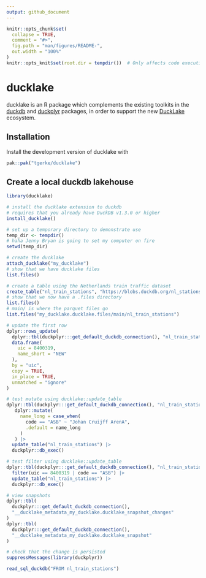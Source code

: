 ```yaml
---
output: github_document
---
```


<!-- README.md is generated from README.Rmd. Please edit that file -->

```r
knitr::opts_chunk$set(
  collapse = TRUE,
  comment = "#>",
  fig.path = "man/figures/README-",
  out.width = "100%"
)
knitr::opts_knit$set(root.dir = tempdir())  # Only affects code execution, not output
```

# ducklake

ducklake is an R package which complements the existing toolkits in the [duckdb](https://r.duckdb.org/index.html) and [duckplyr](https://duckplyr.tidyverse.org/index.html) packages, in order to support the new [DuckLake](https://ducklake.select/docs/stable/duckdb/introduction.html) ecosystem.

## Installation

Install the development version of ducklake with

``` r
pak::pak("tgerke/ducklake")
```

## Create a local duckdb lakehouse

```r
library(ducklake)

# install the ducklake extension to duckdb 
# requires that you already have DuckDB v1.3.0 or higher
install_ducklake()

# set up a temporary directory to demonstrate use
temp_dir <- tempdir()
# haha Jenny Bryan is going to set my computer on fire
setwd(temp_dir)

# create the ducklake
attach_ducklake("my_ducklake")
# show that we have ducklake files
list.files()

# create a table using the Netherlands train traffic dataset 
create_table("nl_train_stations", "https://blobs.duckdb.org/nl_stations.csv")
# show that we now have a .files directory
list.files()
# main/ is where the parquet files go
list.files("my_ducklake.ducklake.files/main/nl_train_stations")

# update the first row
dplyr::rows_update(
  dplyr::tbl(duckplyr:::get_default_duckdb_connection(), "nl_train_stations"),
  data.frame(
    uic = 8400319,
    name_short = "NEW"
  ),
  by = "uic",
  copy = TRUE,
  in_place = TRUE,
  unmatched = "ignore"
)

# test mutate using ducklake::update_table
dplyr::tbl(duckplyr:::get_default_duckdb_connection(), "nl_train_stations") |>
   dplyr::mutate(
     name_long = case_when(
       code == "ASB" ~ "Johan Cruijff ArenA",
       .default = name_long
     )
   ) |>
  update_table("nl_train_stations") |>
  duckplyr::db_exec()

# test filter using ducklake::update_table
dplyr::tbl(duckplyr:::get_default_duckdb_connection(), "nl_train_stations") |> 
  filter(uic == 8400319 | code == "ASB") |> 
  update_table("nl_train_stations") |>
  duckplyr::db_exec()

# view snapshots
dplyr::tbl(
  duckplyr:::get_default_duckdb_connection(), 
  "__ducklake_metadata_my_ducklake.ducklake_snapshot_changes"
)
dplyr::tbl(
  duckplyr:::get_default_duckdb_connection(), 
  "__ducklake_metadata_my_ducklake.ducklake_snapshot"
)

# check that the change is persisted
suppressMessages(library(duckplyr))

read_sql_duckdb("FROM nl_train_stations") 
```

